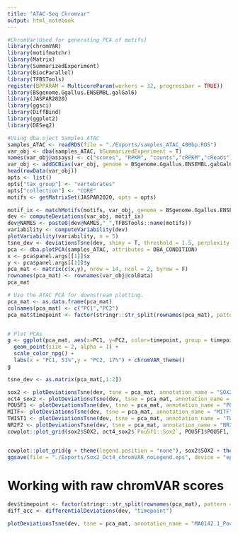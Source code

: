 ```yaml
---
title: "ATAC-Seq Chromvar"
output: html_notebook
---
```


```r
#ChromVar(Used for generating PCA of motifs)
library(chromVAR)
library(motifmatchr)
library(Matrix)
library(SummarizedExperiment)
library(BiocParallel)
library(TFBSTools)
register(BPPARAM = MulticoreParam(workers = 32, progressbar = TRUE))
library(BSgenome.Ggallus.ENSEMBL.galGal6)
library(JASPAR2020)
library(ggsci)
library(DiffBind)
library(ggplot2)
library(DESeq2)

#Using dba.oject Samples_ATAC
samples_ATAC <- readRDS(file = "./Exports/samples_ATAC_400bp.RDS")
var_obj <- dba(samples_ATAC, bSummarizedExperiment = T)
names(var_obj@assays) <- c("scores", "RPKM", "counts","cRPKM","cReads")
var_obj <- addGCBias(var_obj, genome = BSgenome.Ggallus.ENSEMBL.galGal6)
head(rowData(var_obj))
opts <- list()
opts["tax_group"] <- "vertebrates"
opts["collection"] <- "CORE"
motifs <- getMatrixSet(JASPAR2020, opts = opts)

motif_ix <- matchMotifs(motifs, var_obj, genome = BSgenome.Ggallus.ENSEMBL.galGal6)
dev <- computeDeviations(var_obj, motif_ix)
dev@NAMES <- paste0(dev@NAMES,"_",TFBSTools::name(motifs))
variability <- computeVariability(dev)
plotVariability(variability, n = 5)
tsne_dev <- deviationsTsne(dev, shiny = T, threshold = 1.5, perplexity = 4)
pca <- dba.plotPCA(samples_ATAC, attributes = DBA_CONDITION)
x <- pca$panel.args[[1]]$x
y <- pca$panel.args[[1]]$y
pca_mat <- matrix(c(x,y), nrow = 14, ncol = 2, byrow = F)
rownames(pca_mat) <- rownames(var_obj@colData)
pca_mat

# Use the ATAC PCA for downstream plotting.
pca_mat <- as.data.frame(pca_mat)
colnames(pca_mat) <- c("PC1","PC2")
pca_mat$timepoint <- factor(stringr::str_split(rownames(pca_mat), pattern = "_", simplify = T)[,1], levels = c("HH6","HH8","HH10","HH12","HH14","HH16","HH18")) 


# Plot PCAs
g <- ggplot(pca_mat, aes(x=PC1, y=PC2, color=timepoint, group = timepoint)) + 
  geom_point(size = 2, alpha = 1) + 
  scale_color_npg() +
  labs(x = "PC1, 51%",y = "PC2, 17%") + chromVAR_theme()
g

tsne_dev <- as.matrix(pca_mat[,1:2])

sox2 <- plotDeviationsTsne(dev, tsne = pca_mat, annotation_name = "SOX2", shiny=F, var_df = variability)
oct4_sox2 <- plotDeviationsTsne(dev, tsne = pca_mat, annotation_name = "Pou5f1::Sox2", shiny=F, var_df = variability)
POU5F1 <- plotDeviationsTsne(dev, tsne = pca_mat, annotation_name = "POU5F1", shiny=F, var_df = variability)
MITF<- plotDeviationsTsne(dev, tsne = pca_mat, annotation_name = "MITF", shiny=F, var_df = variability) 
TWIST1 <- plotDeviationsTsne(dev, tsne = pca_mat, annotation_name = "TWIST1", shiny=F, var_df = variability)
NR2F2 <- plotDeviationsTsne(dev, tsne = pca_mat, annotation_name = "NR2F2", shiny=F, var_df = variability)
cowplot::plot_grid(sox2$SOX2, oct4_sox2$`Pou5f1::Sox2`, POU5F1$POU5F1, NR2F2$NR2F2, MITF$MITF, TWIST1$TWIST1)


cowplot::plot_grid(g + theme(legend.position = "none"), sox2$SOX2 + theme(legend.position = "none"), oct4_sox2$`Pou5f1::Sox2`+ theme(legend.position = "none"), POU5F1$POU5F1+ theme(legend.position = "none")) 
ggsave(file = "./Exports/Sox2_Oct4_chromVAR_noLegend.eps", device = "eps", width = 6, height = 4)
```

# Working with raw chromVAR scores

```r
dev$timepoint <- factor(stringr::str_split(rownames(pca_mat), pattern = "_", simplify = T)[,1], levels = c("HH6","HH8","HH10","HH12","HH14","HH16","HH18")) 
diff_acc <- differentialDeviations(dev, "timepoint")

plotDeviationsTsne(dev, tsne = pca_mat, annotation_name = "MA0142.1_Pou5f1::Sox2", shiny=F, var_df = variability)
```

